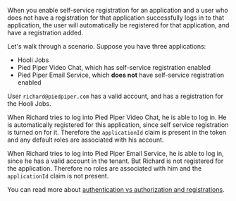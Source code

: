 When you enable self-service registration for an application and a user who does not have a registration for that application successfully logs in to that application, the user will automatically be registered for that application, and have a registration added.

Let's walk through a scenario. Suppose you have three applications:

* Hooli Jobs
* Pied Piper Video Chat, which has self-service registration enabled
* Pied Piper Email Service, which **does not** have self-service registration enabled

User `richard@piedpiper.com` has a valid account, and has a registration for the Hooli Jobs.

When Richard tries to log into Pied Piper Video Chat, he is able to log in. He is automatically registered for this application, since self service registration is turned on for it. Therefore the `applicationId` claim is present in the token and any default roles are associated with his account.

When Richard tries to log into Pied Piper Email Service, he is able to log in, since he has a valid account in the tenant. But Richard is not registered for the application. Therefore no roles are associated with him and the `applicationId` claim is not present.

You can read more about [authentication vs authorization and registrations](/docs/get-started/core-concepts/authentication-authorization).
